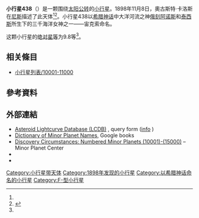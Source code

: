 {{Infobox planet
 | minorplanet     = yes
 | name            = 438 Zeuxo
 | background      = #D6D6D6
 | image = 
 | image_size      = 
 | caption         =
 | discovery_ref   =  <ref name="MPC-object" />
 | discoverer      = [[奧古斯特·卡洛斯|奧古斯特·卡洛斯]]
 | discovery_site  = [[尼斯|尼斯]]
 | discovered      = 1898年11月8日
 | mpc_name        = 438 Zeuxo
 | alt_names       = 438 Zeuxo
 | pronounced      = 
 | named_after     = <ref name="MPC-object" />
 | mp_category     = [[主帶小行星|主帶小行星]] <ref name="MPC-object" /><ref name="jpldata" />
 | orbit_ref       = <ref name="a">[http://ssd.jpl.nasa.gov/sbdb.cgi?sstr=438 438] {{Wayback|url=http://ssd.jpl.nasa.gov/sbdb.cgi?sstr=438 |date=20140901235527 }}，小行星數據庫瀏覽器（JPL Small-Body Database Browser）－[[美国国家航空航天局|美国国家航空航天局]]喷气推进实验室</ref>
 | epoch           = 2018-03-23.0（[[儒略日|JD]] 2458200.5）
 | uncertainty     = 0
 | observation_arc = 
 | aphelion = {{convert|2.728|AU|km|3|abbr=on|lk=out}}
 | perihelion      = {{convert|2.3793180|AU|km|3|abbr=on}}
 | semimajor       = 2.5536427
 | eccentricity    = 0.0682651
 | period          = 4.08[[儒略年|yr]]
 | mean_anomaly    = 228.26942[[度|°]]
 | mean_motion     = {{Deg2DMS|0.24152590|sup=ms}} / day
 | inclination     = 7.37238
 | asc_node        = 49.14188°
 | arg_peri        = 211.45167
 | mean_diameter   = 
 | rotation        = 
 | albedo          =
 | spectral_type   =
 | abs_magnitude   = 9.8<ref name="jpldata" />
}}
'''小行星438'''（{{lang-en|438 Zeuxo}}）是一颗围绕[[太阳|太阳]][[公转|公转]]的[[小行星|小行星]]。1898年11月8日，奧古斯特·卡洛斯在[[尼斯|尼斯]]描述了此天体<ref name="a" /><ref>{{cite news|title=小行星列表|url=http://cfa-www.harvard.edu/iau/lists/NumberedMPs.txt|accessdate=2018-10-19|newspaper=哈佛大学|archive-date=2008-05-17|archive-url=https://web.archive.org/web/20080517010638/http://cfa-www.harvard.edu/iau/lists/NumberedMPs.txt|dead-url=no}}</ref>。小行星438以[[希腊神话|希腊神话]]中大洋河流之神[[俄刻阿诺斯|俄刻阿诺斯]]和[[泰西斯|泰西斯]]所生下的三千海洋女神之一——宙克索命名。

这颗小行星的[[绝对星等|绝对星等]]为9.8等<ref name="a" />。

== 相关條目 ==
*[[小行星列表/10001-11000|小行星列表/10001-11000]]

== 參考資料 ==
{{reflist|refs=

<ref name="jpldata">{{cite web
 |type         = 2018-01-26 last obs.
 |title        = JPL Small-Body Database Browser:438 Zeuxo-438 Zeuxo
 |url          = https://ssd.jpl.nasa.gov/sbdb.cgi?sstr=438
 |publisher    = [[Jet_Propulsion_Laboratory|Jet Propulsion Laboratory]]
 |accessdate   = 28 March 2018
 |archive-date = 2020-08-03
 |archive-url  = https://web.archive.org/web/20200803180537/https://ssd.jpl.nasa.gov/sbdb.cgi?sstr=438
 |dead-url     = no
}}</ref>

<ref name="MPC-object">{{cite web
  |title      = 438 Zeuxo
  |work      = Minor Planet Center
  |url      = https://www.minorplanetcenter.net/db_search/show_object?object_id=438
  |accessdate      = 28 March 2018
  |archive-date      = 2016-03-04
  |archive-url      = https://web.archive.org/web/20160304113719/http://minorplanetcenter.net/db_search/show_object?object_id=438
  |dead-url      = no
  }}</ref>

}}

==  外部連結 ==
* [http://www.minorplanet.info/PHP/lcdbsummaryquery.php Asteroid Lightcurve Database (LCDB)] {{Wayback|url=http://www.minorplanet.info/PHP/lcdbsummaryquery.php |date=20171210173955 }}, query form ([http://www.minorplanet.info/lightcurvedatabase.html info] {{Wayback|url=http://www.minorplanet.info/lightcurvedatabase.html |date=20171216050541 }})
* [https://books.google.com/books?id=aeAg1X7afOoC&pg Dictionary of Minor Planet Names], Google books
* [http://www.minorplanetcenter.net/iau/lists/NumberedMPs010001.html Discovery Circumstances: Numbered Minor Planets (10001)-(15000)] {{Wayback|url=http://www.minorplanetcenter.net/iau/lists/NumberedMPs010001.html |date=20180612162317 }} – Minor Planet Center
* {{AstDys|438}}
* {{JPL small body}}

{{Minor Planet Number|[[小行星437|小行星437]]|[[小行星439|小行星439]]}}
{{小天体}}

[[Category:小行星带天体|Category:小行星带天体]]
[[Category:1898年发现的小行星|Category:1898年发现的小行星]]
[[Category:以希腊神话命名的小行星|Category:以希腊神话命名的小行星]]
[[Category:F-型小行星|Category:F-型小行星]]